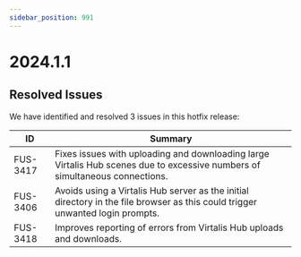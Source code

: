 ```yaml
---
sidebar_position: 991
---
```


# 2024.1.1

## Resolved Issues

We have identified and resolved 3 issues in this hotfix release:

| ID | Summary |
|---|---|
| FUS-3417 | Fixes issues with uploading and downloading large Virtalis Hub scenes due to excessive numbers of simultaneous connections. |
| FUS-3406 | Avoids using a Virtalis Hub server as the initial directory in the file browser as this could trigger unwanted login prompts. |
| FUS-3418 | Improves reporting of errors from Virtalis Hub uploads and downloads. |
